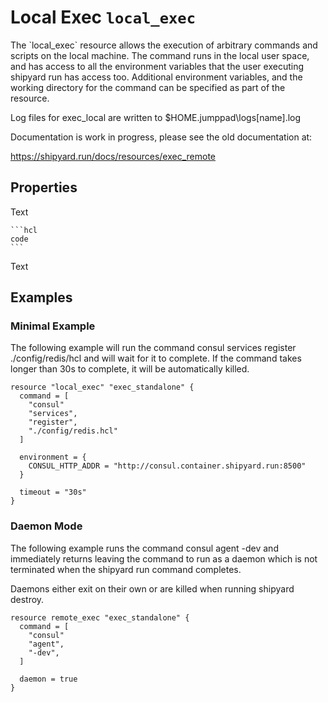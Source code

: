 
# Local Exec `local_exec`

<Intro>
The `local_exec` resource allows the execution of arbitrary commands and scripts 
on the local machine. The command runs in the local user space, and has access 
to all the environment variables that the user executing shipyard run has access 
too. Additional environment variables, and the working directory for the command 
can be specified as part of the resource.

Log files for exec_local are written to $HOME\.jumppad\logs\[name].log

Documentation is work in progress, please see the old documentation at:

https://shipyard.run/docs/resources/exec_remote
</Intro>

## Properties

<Properties>
  <Property name="cluster" type="string" required="true" value="" readonly> 
    Text

    ```hcl
    code
    ```
  </Property>

  <Property name="cluster" type="string" required="true" value="" readonly> 
    Text
  </Property>
</Properties>

<MetaProperties/>

## Examples

### Minimal Example

The following example will run the command consul services register ./config/redis/hcl 
and will wait for it to complete. If the command takes longer than 30s to complete, 
it will be automatically killed.

```hcl
resource "local_exec" "exec_standalone" {
  command = [
    "consul"
    "services",
    "register",
    "./config/redis.hcl"
  ]

  environment = {
    CONSUL_HTTP_ADDR = "http://consul.container.shipyard.run:8500"
  }

  timeout = "30s"
}
```

### Daemon Mode
The following example runs the command consul agent -dev and immediately returns 
leaving the command to run as a daemon which is not terminated when the shipyard 
run command completes.

Daemons either exit on their own or are killed when running shipyard destroy.

```hcl
resource remote_exec "exec_standalone" {
  command = [
    "consul"
    "agent",
    "-dev",
  ]

  daemon = true
}
```